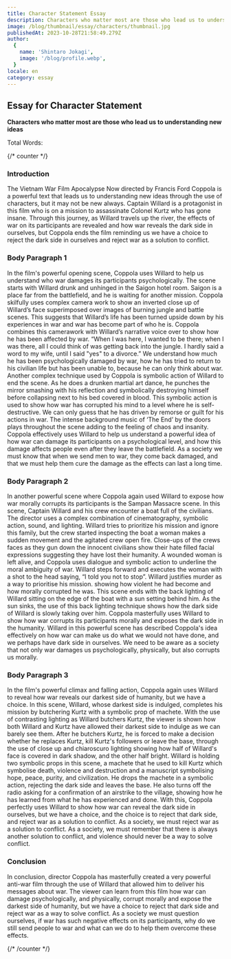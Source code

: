 ```yaml
---
title: Character Statement Essay
description: Characters who matter most are those who lead us to understanding new ideas
image: /blog/thumbnail/essay/characters/thumbnail.jpg
publishedAt: 2023-10-28T21:58:49.279Z
author:
  {
    name: 'Shintaro Jokagi',
    image: '/blog/profile.webp',
  }
locale: en
category: essay
---
```


## Essay for Character Statement

**Characters who matter most are those who lead us to understanding new ideas**

Total Words: <WordCounter />

{/* counter */}

### Introduction

The Vietnam War Film Apocalypse Now directed by Francis Ford Coppola is a powerful text that leads us to understanding new ideas through the use of characters, but it may not be new always. Captain Willard is a protagonist in this film who is on a mission to assassinate Colonel Kurtz who has gone insane. Through this journey, as Willard travels up the river, the effects of war on its participants are revealed and how war reveals the dark side in ourselves, but Coppola ends the film reminding us we have a choice to reject the dark side in ourselves and reject war as a solution to conflict.

### Body Paragraph 1

In the film's powerful opening scene, Coppola uses Willard to help us understand who war damages its participants psychologically. The scene starts with Willard drunk and unhinged in the Saigon hotel room. Saigon is a place far from the battlefield, and he is waiting for another mission. Coppola skilfully uses complex camera work to show an inverted close up of Willard’s face superimposed over images of burning jungle and battle scenes. This suggests that Willard’s life has been turned upside down by his experiences in war and war has become part of who he is. Coppola combines this camerawork with Willard’s narrative voice over to show how he has been affected by war. “When I was here, I wanted to be there; when I was there, all I could think of was getting back into the jungle. I hardly said a word to my wife, until I said "yes" to a divorce.” We understand how much he has been psychologically damaged by war, how he has tried to return to his civilian life but has been unable to, because he can only think about war. Another complex technique used by Coppola is symbolic action of Willard to end the scene. As he does a drunken martial art dance, he punches the mirror smashing with his reflection and symbolically destroying himself before collapsing next to his bed covered in blood. This symbolic action is used to show how war has corrupted his mind to a level where he is self-destructive. We can only guess that he has driven by remorse or guilt for his actions in war. The intense background music of ‘The End’ by the doors plays throughout the scene adding to the feeling of chaos and insanity. Coppola effectively uses Willard to help us understand a powerful idea of how war can damage its participants on a psychological level, and how this damage affects people even after they leave the battlefield. As a society we must know that when we send men to war, they come back damaged, and that we must help them cure the damage as the effects can last a long time.

### Body Paragraph 2

In another powerful scene where Coppola again used Willard to expose how war morally corrupts its participants is the Sampan Massacre scene. In this scene, Captain Willard and his crew encounter a boat full of the civilians. The director uses a complex combination of cinematography, symbolic action, sound, and lighting.  Willard tries to prioritize his mission and ignore this family, but the crew started inspecting the boat a woman makes a sudden movement and the agitated crew open fire. Close-ups of the crews faces as they gun down the innocent civilians show their hate filled facial expressions suggesting they have lost their humanity. A wounded woman is left alive, and Coppola uses dialogue and symbolic action to underline the moral ambiguity of war. Willard steps forward and executes the woman with a shot to the head saying, “I told you not to stop”. Willard justifies murder as a way to prioritise his mission. showing how violent he had become and how morally corrupted he was. This scene ends with the back lighting of Willard sitting on the edge of the boat with a sun setting behind him. As the sun sinks, the use of this back lighting technique shows how the dark side of Willard is slowly taking over him. Coppola masterfully uses Willard to show how war corrupts its participants morally and exposes the dark side in the humanity. Willard in this powerful scene has described Coppola's idea effectively on how war can make us do what we would not have done, and we perhaps have dark side in ourselves. We need to be aware as a society that not only war damages us psychologically, physically, but also corrupts us morally.

### Body Paragraph 3

In the film's powerful climax and falling action, Coppola again uses Willard to reveal how war reveals our darkest side of humanity, but we have a choice. In this scene, Willard, whose darkest side is indulged, completes his mission by butchering Kurtz with a symbolic prop of machete. With the use of contrasting lighting as Willard butchers Kurtz, the viewer is shown how both Willard and Kurtz have allowed their darkest side to indulge as we can barely see them. After he butchers Kurtz, he is forced to make a decision whether he replaces Kurtz, kill Kurtz's followers or leave the base, through the use of close up and chiaroscuro lighting showing how half of Willard's face is covered in dark shadow, and the other half bright. Willard is holding two symbolic props in this scene, a machete that he used to kill Kurtz which symbolise death, violence and destruction and a manuscript symbolising hope, peace, purity, and civilization. He drops the machete in a symbolic action, rejecting the dark side and leaves the base. He also turns off the radio asking for a confirmation of an airstrike to the village, showing how he has learned from what he has experienced and done. With this, Coppola perfectly uses Willard to show how war can reveal the dark side in ourselves, but we have a choice, and the choice is to reject that dark side, and reject war as a solution to conflict. As a society, we must reject war as a solution to conflict. As a society, we must remember that there is always another solution to conflict, and violence should never be a way to solve conflict.

### Conclusion

In conclusion, director Coppola has masterfully created a very powerful anti-war film through the use of Willard that allowed him to deliver his messages about war. The viewer can learn from this film how war can damage psychologically, and physically, corrupt morally and expose the darkest side of humanity, but we have a choice to reject that dark side and reject war as a way to solve conflict. As a society we must question ourselves, if war has such negative effects on its participants, why do we still send people to war and what can we do to help them overcome these effects.

{/* /counter */}
